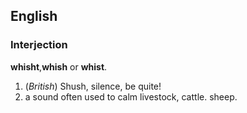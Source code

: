 ==English==
===Interjection===
'''whisht''','''whish''' or '''whist'''.
#(''British'') Shush, silence, be quite!
# a sound often used to calm livestock, cattle. sheep.